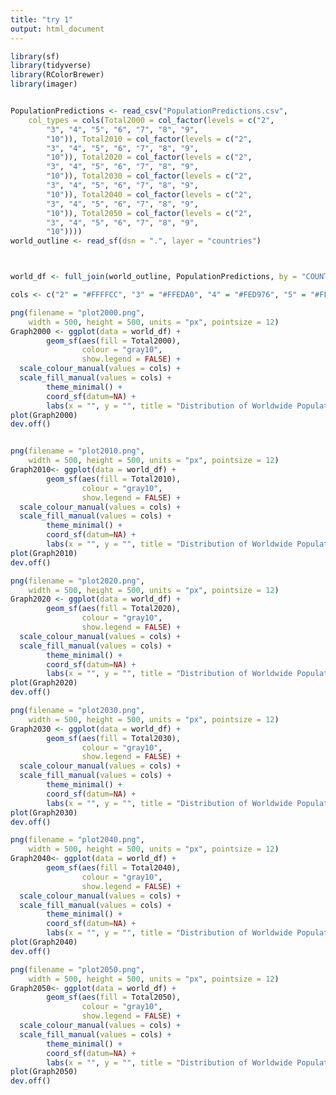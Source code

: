 ```yaml
---
title: "try 1"
output: html_document
---
```




```r
library(sf)
library(tidyverse)
library(RColorBrewer)
library(imager)


PopulationPredictions <- read_csv("PopulationPredictions.csv", 
    col_types = cols(Total2000 = col_factor(levels = c("2", 
        "3", "4", "5", "6", "7", "8", "9", 
        "10")), Total2010 = col_factor(levels = c("2", 
        "3", "4", "5", "6", "7", "8", "9", 
        "10")), Total2020 = col_factor(levels = c("2", 
        "3", "4", "5", "6", "7", "8", "9", 
        "10")), Total2030 = col_factor(levels = c("2", 
        "3", "4", "5", "6", "7", "8", "9", 
        "10")), Total2040 = col_factor(levels = c("2", 
        "3", "4", "5", "6", "7", "8", "9", 
        "10")), Total2050 = col_factor(levels = c("2", 
        "3", "4", "5", "6", "7", "8", "9", 
        "10"))))
world_outline <- read_sf(dsn = ".", layer = "countries")



world_df <- full_join(world_outline, PopulationPredictions, by = "COUNTRY")

cols <- c("2" = "#FFFFCC", "3" = "#FFEDA0", "4" = "#FED976", "5" = "#FEB24C", "6" = "#FD8D3C", "7" = "#FC4E2A", "8" = "#E31A1C", "9" = "#BD0026", "10" = "#800026")

png(filename = "plot2000.png",
    width = 500, height = 500, units = "px", pointsize = 12)
Graph2000 <- ggplot(data = world_df) + 
        geom_sf(aes(fill = Total2000), 
                colour = "gray10", 
                show.legend = FALSE) +
  scale_colour_manual(values = cols) +
  scale_fill_manual(values = cols) +
        theme_minimal() +
        coord_sf(datum=NA) +
        labs(x = "", y = "", title = "Distribution of Worldwide Population (Decile)")
plot(Graph2000)
dev.off()


png(filename = "plot2010.png",
    width = 500, height = 500, units = "px", pointsize = 12)
Graph2010<- ggplot(data = world_df) + 
        geom_sf(aes(fill = Total2010), 
                colour = "gray10", 
                show.legend = FALSE) +
  scale_colour_manual(values = cols) +
  scale_fill_manual(values = cols) +
        theme_minimal() +
        coord_sf(datum=NA) +
        labs(x = "", y = "", title = "Distribution of Worldwide Population (Decile)")
plot(Graph2010)
dev.off()

png(filename = "plot2020.png",
    width = 500, height = 500, units = "px", pointsize = 12)
Graph2020 <- ggplot(data = world_df) + 
        geom_sf(aes(fill = Total2020), 
                colour = "gray10", 
                show.legend = FALSE) +
  scale_colour_manual(values = cols) +
  scale_fill_manual(values = cols) +
        theme_minimal() +
        coord_sf(datum=NA) +
        labs(x = "", y = "", title = "Distribution of Worldwide Population (Decile)")
plot(Graph2020)
dev.off()

png(filename = "plot2030.png",
    width = 500, height = 500, units = "px", pointsize = 12)
Graph2030 <- ggplot(data = world_df) + 
        geom_sf(aes(fill = Total2030), 
                colour = "gray10", 
                show.legend = FALSE) +
  scale_colour_manual(values = cols) +
  scale_fill_manual(values = cols) +
        theme_minimal() +
        coord_sf(datum=NA) +
        labs(x = "", y = "", title = "Distribution of Worldwide Population (Decile)")
plot(Graph2030)
dev.off()

png(filename = "plot2040.png",
    width = 500, height = 500, units = "px", pointsize = 12)
Graph2040<- ggplot(data = world_df) + 
        geom_sf(aes(fill = Total2040), 
                colour = "gray10", 
                show.legend = FALSE) +
  scale_colour_manual(values = cols) +
  scale_fill_manual(values = cols) +
        theme_minimal() +
        coord_sf(datum=NA) +
        labs(x = "", y = "", title = "Distribution of Worldwide Population (Decile)")
plot(Graph2040)
dev.off()

png(filename = "plot2050.png",
    width = 500, height = 500, units = "px", pointsize = 12)
Graph2050<- ggplot(data = world_df) + 
        geom_sf(aes(fill = Total2050), 
                colour = "gray10", 
                show.legend = FALSE) +
  scale_colour_manual(values = cols) +
  scale_fill_manual(values = cols) +
        theme_minimal() +
        coord_sf(datum=NA) +
        labs(x = "", y = "", title = "Distribution of Worldwide Population (Decile)")
plot(Graph2050)
dev.off()




```

